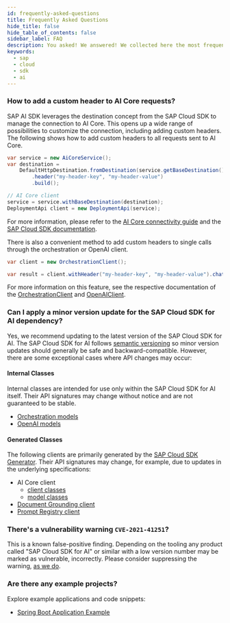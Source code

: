 ```yaml
---
id: frequently-asked-questions
title: Frequently Asked Questions
hide_title: false
hide_table_of_contents: false
sidebar_label: FAQ
description: You asked! We answered! We collected here the most frequent question about SAP Cloud SDK for Java.
keywords:
  - sap
  - cloud
  - sdk
  - ai
---
```


### How to add a custom header to AI Core requests?

SAP AI SDK leverages the destination concept from the SAP Cloud SDK to manage the connection to AI Core.
This opens up a wide range of possibilities to customize the connection, including adding custom headers.
The following shows how to add custom headers to all requests sent to AI Core.

```java
var service = new AiCoreService();
var destination =
    DefaultHttpDestination.fromDestination(service.getBaseDestination())
        .header("my-header-key", "my-header-value")
        .build();

// AI Core client
service = service.withBaseDestination(destination);
DeploymentApi client = new DeploymentApi(service);
```

For more information, please refer to the [AI Core connectivity guide](https://sap.github.io/ai-sdk/docs/java/guides/connecting-to-ai-core) and the [SAP Cloud SDK documentation](https://sap.github.io/cloud-sdk/docs/java/features/connectivity/http-destinations).

There is also a convenient method to add custom headers to single calls through the orchestration or OpenAI client.

```java
var client = new OrchestrationClient();

var result = client.withHeader("my-header-key", "my-header-value").chatCompletion(prompt, config);
```

For more information on this feature, see the respective documentation of the [OrchestrationClient](https://sap.github.io/ai-sdk/docs/java/orchestration/chat-completion#custom-headers) and [OpenAIClient](https://sap.github.io/ai-sdk/docs/java/foundation-models/openai/chat-completion#custom-headers).

### Can I apply a minor version update for the SAP Cloud SDK for AI dependency?

Yes, we recommend updating to the latest version of the SAP Cloud SDK for AI.
The SAP Cloud SDK for AI follows [semantic versioning](https://semver.org) so minor version updates should generally be safe and backward-compatible.
However, there are some exceptional cases where API changes may occur:

#### Internal Classes

Internal classes are intended for use only within the SAP Cloud SDK for AI itself.
Their API signatures may change without notice and are not guaranteed to be stable.

- [Orchestration models](https://github.com/SAP/ai-sdk-java/tree/main/orchestration/src/main/java/com/sap/ai/sdk/orchestration/model)
- [OpenAI models](https://github.com/SAP/ai-sdk-java/tree/main/foundation-models/openai/src/main/java/com/sap/ai/sdk/foundationmodels/openai/generated/model)

#### Generated Classes

The following clients are primarily generated by the [SAP Cloud SDK Generator](https://sap.github.io/cloud-sdk/).
Their API signatures may change, for example, due to updates in the underlying specifications:

- AI Core client
  - [client classes](https://github.com/SAP/ai-sdk-java/tree/main/core/src/main/java/com/sap/ai/sdk/core/client)
  - [model classes](https://github.com/SAP/ai-sdk-java/tree/main/core/src/main/java/com/sap/ai/sdk/core/model)
- [Document Grounding client](https://github.com/SAP/ai-sdk-java/tree/main/core-services/document-grounding)
- [Prompt Registry client](https://github.com/SAP/ai-sdk-java/tree/main/core-services/prompt-registry)

### There's a vulnerability warning `CVE-2021-41251`?

This is a known false-positive finding.
Depending on the tooling any product called "SAP Cloud SDK for AI" or similar with a low version number may be marked as vulnerable, incorrectly.
Please consider suppressing the warning, [as we do](https://github.com/SAP/ai-sdk-java/blob/main/.pipeline/dependency-check-suppression.xml).

### Are there any example projects?

Explore example applications and code snippets:

- [Spring Boot Application Example](https://github.com/SAP/ai-sdk-java/tree/main/sample-code/spring-app)
